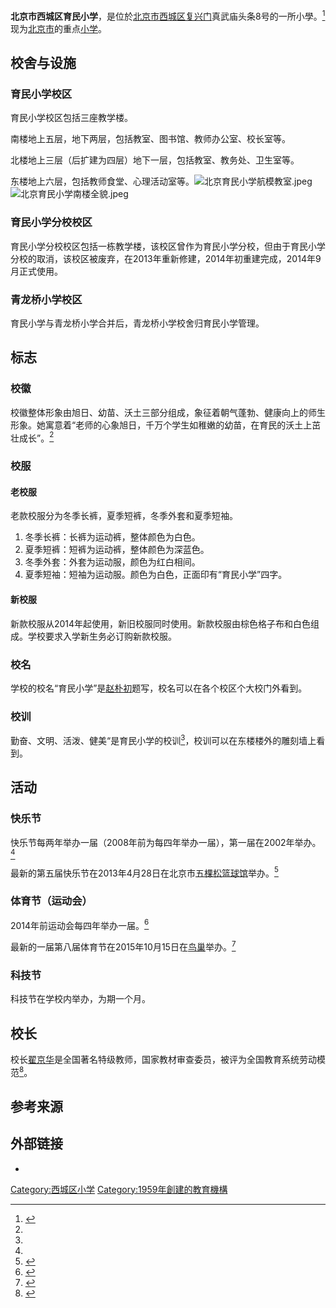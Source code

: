 {{Infobox School
| name           = 育民小学
| other_name     = Yumin Primary School
| logo           = 
| image          =北京市西城区育民小学校徽.jpg
| caption        =
| motto          = 勤奋文明，活泼健美
| established    = 1959年
| closed         = 
| type           = [[小学|小学]]
| religion       =
| affiliation    = 
| IMC            =
| legal_person   =
| district       = 
| grades         = 6
| founder        = 
| president      = 
| principal      = [[翟京华|翟京华]]
| vice_principal = 刘昕
| college        = 
| house          = 
| su             = 
| sc             = 
| cs             = 
| cc             = 
| faculty        = 100
| staff          = 50
| students       = 2000
| athletics      = 
| conference     = 
| tree           = 
| colors         = 
| mascot         = 
| magazine       = 
| free_label3    = 类别
| free_text3     = 北京市重点小学
| free_label4    = 曾用名
| free_text4     = 中央财政部子弟学校
| free_label5    = 学校特色
| free_text5     =超常儿童实验班
| fax            = 
| address        = [[北京市|北京市]][[西城区|西城区]]复兴门真武庙头条8号
| location       =
| website        = http://www.bjymxx.com
}}{{multiple issues|{{Refimprove|time=2015-11-22T06:07:33+00:00}}
{{inappropriate tone|time=2015-11-22T06:56:48+00:00}}
{{trivia|time=2015-11-22T06:56:48+00:00}}
}}
'''北京市西城区育民小学'''，是位於[[北京市|北京市]][[西城区|西城区]][[复兴门_(北京)|复兴门]]真武庙头条8号的一所小學。<ref name=":0">{{Cite web|url =http://www.bjymxx.com|title =学校简介－育民小学|accessdate =2015年11月22日|author =|date =|publisher =|deadurl =yes|archiveurl =https://web.archive.org/web/20160410010141/http://www.bjymxx.com/|archivedate =2016年4月10日}}</ref>现为[[北京市|北京市]]的重点[[小学|小学]]。

== 校舍与设施 ==
=== 育民小学校区 ===
育民小学校区包括三座教学楼。

南楼地上五层，地下两层，包括教室、图书馆、教师办公室、校长室等。

北楼地上三层（后扩建为四层）地下一层，包括教室、教务处、卫生室等。

东楼地上六层，包括教师食堂、心理活动室等。[[File:北京育民小学航模教室.jpeg|thumb]]
[[File:北京育民小学南楼全貌.jpeg|thumb]]

=== 育民小学分校校区 ===
育民小学分校校区包括一栋教学楼，该校区曾作为育民小学分校，但由于育民小学分校的取消，该校区被废弃，在2013年重新修建，2014年初重建完成，2014年9月正式使用。

=== 青龙桥小学校区 ===
育民小学与青龙桥小学合并后，青龙桥小学校舍归育民小学管理。
== 标志 ==

=== 校徽 ===
校徽整体形象由旭日、幼苗、沃土三部分组成，象征着朝气蓬勃、健康向上的师生形象。她寓意着“老师的心象旭日，千万个学生如稚嫩的幼苗，在育民的沃土上茁壮成长”。<ref name=":0"/>

=== 校服 ===

==== 老校服 ====
老款校服分为冬季长裤，夏季短裤，冬季外套和夏季短袖。
# 冬季长裤：长裤为运动裤，整体颜色为白色。
# 夏季短裤：短裤为运动裤，整体颜色为深蓝色。
# 冬季外套：外套为运动服，颜色为红白相间。
# 夏季短袖：短袖为运动服。颜色为白色，正面印有“育民小学”四字。

==== 新校服 ====
新款校服从2014年起使用，新旧校服同时使用。新款校服由棕色格子布和白色组成。学校要求入学新生务必订购新款校服。

=== 校名 ===
学校的校名“育民小学”是[[赵朴初|赵朴初]]题写，校名可以在各个校区个大校门外看到。

=== 校训 ===
勤奋、文明、活泼、健美“是育民小学的校训<ref name=":0"/>，校训可以在东楼楼外的雕刻墙上看到。

== 活动 ==
=== 快乐节 ===
快乐节每两年举办一届（2008年前为每四年举办一届），第一届在2002年举办。<ref name=":0"/>

最新的第五届快乐节在2013年4月28日在北京市[[五棵松體育館|五棵松篮球馆]]举办。<ref>{{Cite web|url = http://news.k618.cn/xy_37043/201304/t20130429_3165619.html|title = 北京育民小学第五届快乐节开幕|accessdate = 2015年11月25日|author = |date = |publisher = |archive-url = https://web.archive.org/web/20151126081742/http://news.k618.cn/xy_37043/201304/t20130429_3165619.html|archive-date = 2015年11月26日|dead-url = yes}}</ref>

=== 体育节（运动会） ===
2014年前运动会每四年举办一届。<ref>{{Cite web|url =http://cq.changchengba.cn/r/v/d.html|title =育民小学鸟巢办体育节|accessdate =2015年11月25日|author =|date =|publisher =|deadurl =yes|archiveurl =https://web.archive.org/web/20151125230525/http://cq.changchengba.cn/r/v/d.html|archivedate =2015年11月25日}}</ref>

最新的一届第八届体育节在2015年10月15日在[[国家体育场_(北京)|鸟巢]]举办。<ref>{{Cite web|url = http://politics.gmw.cn/2015-10/15/content_17361930.htm|title = 北京育民小学第八届体育节在鸟巢举办|accessdate = 2015年11月25日|author = |date = |publisher = |archive-date = 2015年11月26日|archive-url = https://web.archive.org/web/20151126050356/http://politics.gmw.cn/2015-10/15/content_17361930.htm|dead-url = no}}</ref>

=== 科技节 ===
科技节在学校内举办，为期一个月。

== 校长 ==
校长[[翟京华|翟京华]]是全国著名特级教师，国家教材审查委员，被评为全国教育系统劳动模范<ref>{{Cite web|url = http://edu.people.com.cn/GB/8216/179216/179229/11376677.html|title = 翟京华校长的巧实力和大人格|accessdate = 2015年11月25日|author = |date = |publisher = |archive-date = 2016年3月4日|archive-url = https://web.archive.org/web/20160304082804/http://edu.people.com.cn/GB/8216/179216/179229/11376677.html|dead-url = no}}</ref>。

== 参考来源 ==
{{reflist}}

== 外部链接 ==
*{{Official website|1=http://www.bjymxx.com}}

[[Category:西城区小学|Category:西城区小学]]
[[Category:1959年創建的教育機構|Category:1959年創建的教育機構]]